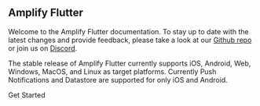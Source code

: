 ## Amplify Flutter

Welcome to the Amplify Flutter documentation. To stay up to date with the latest changes and provide feedback, please take a look at our [Github repo](https://github.com/aws-amplify/amplify-flutter) or join us on [Discord](https://discord.gg/jWVbPfC).

The stable release of Amplify Flutter currently supports iOS, Android, Web, Windows, MacOS, and Linux as target platforms. Currently Push Notifications and Datastore are supported for only iOS and Android.

<InternalLinkButton href="/[platform]/start/project-setup/prerequisites/">
  <span slot="text">Get Started</span>
</InternalLinkButton>
